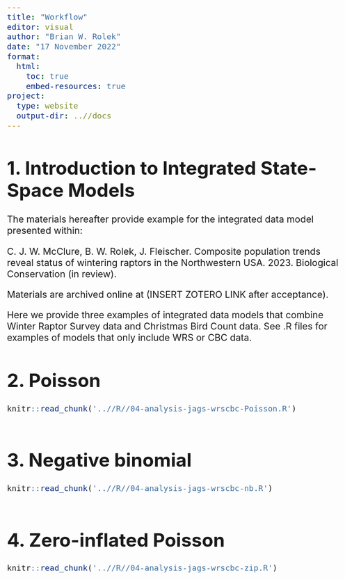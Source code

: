 ```yaml
---
title: "Workflow"
editor: visual
author: "Brian W. Rolek"
date: "17 November 2022"
format:
  html:
    toc: true
    embed-resources: true
project:
  type: website
  output-dir: ..//docs
---
```


```{=html}
<style type="text/css">
  body{
  font-size: 16pt;
}
</style>
```
# 1. Introduction to Integrated State-Space Models

The materials hereafter provide example for the integrated data model presented within:

C. J. W. McClure, B. W. Rolek, J. Fleischer. Composite population trends reveal status of wintering raptors in the Northwestern USA. 2023. Biological Conservation (in review).

Materials are archived online at (INSERT ZOTERO LINK after acceptance).

Here we provide three examples of integrated data models that combine Winter Raptor Survey data and Christmas Bird Count data. See .R files for examples of models that only include WRS or CBC data.

# 2. Poisson

```r
knitr::read_chunk('..//R//04-analysis-jags-wrscbc-Poisson.R')
```

```r
```

# 3. Negative binomial

```r
knitr::read_chunk('..//R//04-analysis-jags-wrscbc-nb.R')
```

```r
```

# 4. Zero-inflated Poisson

```r
knitr::read_chunk('..//R//04-analysis-jags-wrscbc-zip.R')
```

```r
```
